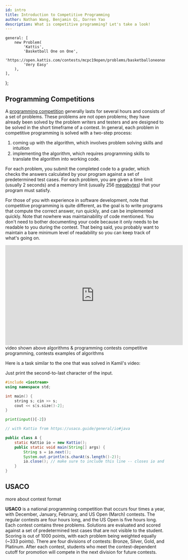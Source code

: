 ```yaml
---
id: intro
title: Introduction to Competitive Programming
author: Nathan Wang, Benjamin Qi, Darren Yao
description: What is competitive programming? Let's take a look!
---
```




	general: [
		new Problem(
			'Kattis',
			'Basketball One on One',
			'https://open.kattis.com/contests/mcpc19open/problems/basketballoneonone',
			'Very Easy'
		),
	],
};

## Programming Competitions

A [programming competition](https://en.wikipedia.org/wiki/Competitive_programming) generally lasts for several hours and consists of a set of problems. These problems are not open problems; they have already been solved by the problem writers and testers and are designed to be solved in the short timeframe of a contest. In general, each problem in competitive programming is solved with a two-step process:

1.  coming up with the algorithm, which involves problem solving skills and intuition
2.  implementing the algorithm, which requires programming skills to translate the algorithm into working code.

For each problem, you submit the completed code to a grader, which checks the answers calculated by your program against a set of predetermined test cases. For each problem, you are given a time limit (usually 2 seconds) and a memory limit (usually 256 [megabytes](https://en.wikipedia.org/wiki/Megabyte)) that your program must satisfy.

For those of you with experience in software development, note that competitive programming is quite different, as the goal is to write programs that compute the correct answer, run quickly, and can be implemented quickly. Note that nowhere was maintainability of code mentioned. You don't need to bother documenting your code because it only needs to be readable to you during the contest. That being said, you probably want to maintain a bare minimum level of readability so you can keep track of what's going on.

<!-- <Optional title="More Information"> -->

<div class="yt-video-container my-8">
	<iframe
		width="560"
		height="315"
		src="https://www.youtube.com/embed/ueNT-w7Oluw"
		frameborder="0"
		allow="accelerometer; autoplay; encrypted-media; gyroscope; picture-in-picture"
		allowfullscreen
	></iframe>
</div>

<Resources>
	<Resource
		source="William Lin"
		title="Video - What is Competitive Programming?"
		url="https://www.youtube.com/watch?time_continue=1&v=ueNT-w7Oluw"
	>
		video shown above
	</Resource>
	<Resource
		source="Kamil Debowski"
		title="Video - Interview with a Competitive Programmer"
		url="https://www.youtube.com/watch?v=F4rykKLcduI"
	></Resource>
	<Resource source="CPH" title="1 - Introduction">
		algorithms & programming contests
	</Resource>
	<Resource source="IUSACO" title="1 - The Beginning">competitive programming, contests</Resource>
	<Resource source="PAPS" title="1 - Algorithms & Problems">
		examples of algorithms
	</Resource>
</Resources>

Here is a task similar to the one that was solved in Kamil's video:

<FocusProblem problem={problems.general[0]} />

<Spoiler title="Solution">

Just print the second-to-last character of the input.

<LanguageSection>

<CPPSection>

```cpp
#include <iostream>
using namespace std;

int main() {
	string s; cin >> s;
	cout << s[s.size()-2];
}
```

</CPPSection>

<PySection>

```py
print(input()[-2])
```

</PySection>

<JavaSection>

```java
// with Kattio from https://usaco.guide/general/io#java

public class A {
    static Kattio io = new Kattio();
    public static void main(String[] args) {
        String s = io.next();
        System.out.println(s.charAt(s.length()-2));
        io.close(); // make sure to include this line -- closes io and flushes the output
    }
}
```

</JavaSection>

</LanguageSection>

</Spoiler>

## USACO

<Resources>
	<Resource
		source="USACO"
		title="Contests"
		url="http://www.usaco.org/index.php?page=contests"
		starred
	>
		more about contest format
	</Resource>
</Resources>

**USACO** is a national programming competition that occurs four times a year, with December, January, February, and US Open (March) contests. The regular contests are four hours long, and the US Open is five hours long. Each contest contains three problems. Solutions are evaluated and scored against a set of predetermined test cases that are not visible to the student. Scoring is out of 1000 points, with each problem being weighted equally (\~333 points). There are four divisions of contests: Bronze, Silver, Gold, and Platinum. After each contest, students who meet the contest-dependent cutoff for promotion will compete in the next division for future contests.

